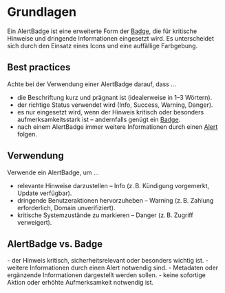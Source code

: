 # Grundlagen

Ein AlertBadge ist eine erweiterte Form der
[Badge](/03-components/status/badge/overview), die für kritische Hinweise und dringende
Informationen eingesetzt wird. Es unterscheidet sich durch den Einsatz eines
Icons und eine auffällige Farbgebung.

## Best practices

Achte bei der Verwendung einer AlertBadge darauf, dass ...

- die Beschriftung kurz und prägnant ist (idealerweise in 1–3 Wörtern).
- der richtige Status verwendet wird (Info, Success, Warning, Danger).
- es nur eingesetzt wird, wenn der Hinweis kritisch oder besonders
  aufmerksamkeitsstark ist – andernfalls genügt ein
  [Badge](/03-components/status/badge/overview).
- nach einem AlertBadge immer weitere Informationen durch einen
  [Alert](/03-components/status/alert/overview) folgen.

## Verwendung

Verwende ein AlertBadge, um ...

- relevante Hinweise darzustellen – Info (z. B. Kündigung vorgemerkt, Update
  verfügbar).
- dringende Benutzeraktionen hervorzuheben – Warning (z. B. Zahlung
  erforderlich, Domain unverifiziert).
- kritische Systemzustände zu markieren – Danger (z. B. Zugriff verweigert).

## AlertBadge vs. Badge

<DoAndDont>
  <Plain heading="Verwende ein AlertBadge, wenn z. B. ...">
    - der Hinweis kritisch, sicherheitsrelevant oder besonders wichtig ist.
    - weitere Informationen durch einen Alert notwendig sind.

  </Plain>

  <Plain heading="Verwende ein Badge, wenn z. B. ...">
    - Metadaten oder ergänzende Informationen dargestellt werden sollen.
    - keine sofortige Aktion oder erhöhte Aufmerksamkeit notwendig ist.

  </Plain>
</DoAndDont>
